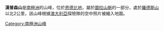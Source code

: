 {{multiple issues|
{{expand|time=2016-12-07T04:57:13+00:00}}
{{unreferenced|time=2016-12-07T04:57:13+00:00}}
{{update|time=2016-12-07T04:57:13+00:00}}
}}
'''漢普森山'''是[[南極洲|南極洲]]的山峰，位於[[恩德比地|恩德比地]]，屬於[[圖拉山脈|圖拉山脈]]的一部分，處於[[羅德斯山|羅德斯山]]以北2公里，該山峰根據[[澳大利亞|澳大利亞]]探險隊的空中照片被繪入地圖。

{{coord|66|48|S|51|11|E|source:GNIS|display=title}}

{{Antarctica-geo-stub}}
[[Category:南極洲山峰|Category:南極洲山峰]]